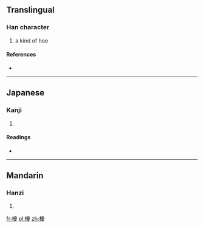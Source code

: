 ==Translingual==

===Han character===
{{Han char|rn=75|rad=木|as=15|sn=19|four=4194<sub>7</sub>|canj=木一月水 (DMBE)}}

# a kind of hoe

====References====
* {{Han ref|kx=0559.290|dkj=15787|dj=0949.040|hdz=21313.040|uh=6ACC|ud=27340|bh=F24E|bd=62030}}

----

==Japanese==

===Kanji===
{{ja-kanji|grade=|rs=木15}}

# {{defn|lang=ja|sort=木15}}

====Readings====
* {{ja-readings|on=[[ゆう]] (yū), [[う]] (u)|kun=[[ならす]] (narasu)}}

----

==Mandarin==

===Hanzi===
{{cmn-hanzi|pin=[[yōu]] ([[you1]])|wg=yu<sup>1</sup>}}

# {{defn|lang=cmn|sort=木15}}

[[fr:櫌]]
[[pl:櫌]]
[[zh:櫌]]